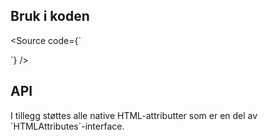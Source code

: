 
<Meta title="Design system/GlobalMessage/API" component={GlobalMessage} />

## Bruk i koden

<Source code={`

<GlobalMessage message="Dette er en global melding" />
`} />

## API

<ArgsTable story={PRIMARY_STORY} />
I tillegg støttes alle native HTML-attributter som er en del av `HTMLAttributes<HTMLDivElement>`-interface.
